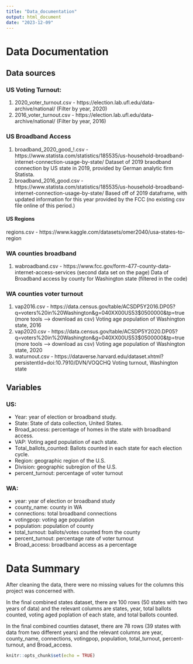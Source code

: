 ```yaml
---
title: "Data_documentation"
output: html_document
date: "2023-12-09"
---
```

# Data Documentation
## Data sources
### US Voting Turnout: 
1. 2020_voter_turnout.csv - https://election.lab.ufl.edu/data-archive/national/ (Filter by year, 2020)
2. 2016_voter_turnout.csv - https://election.lab.ufl.edu/data-archive/national/ (Filter by year, 2016)

### US Broadband Access
1. broadband_2020_good_!.csv - https://www.statista.com/statistics/185535/us-household-broadband-internet-connection-usage-by-state/
Dataset of 2019 braodband connection by US state in 2019, provided by German analytic firm Statista.
2. broadband_2016_good.csv - https://www.statista.com/statistics/185535/us-household-broadband-internet-connection-usage-by-state/
Based off of 2019 dataframe, with updated information for this year provided by the FCC (no existing csv file online of this period.)

#### US Regions
regions.csv - https://www.kaggle.com/datasets/omer2040/usa-states-to-region

### WA counties broadband
1. wabroadband.csv - https://www.fcc.gov/form-477-county-data-internet-access-services (second data set on the page)
Data of Broadband access by county for Washington state (filtered in the code)

### WA counties voter turnout
1. vap2016.csv - https://data.census.gov/table/ACSDP5Y2016.DP05?q=voters%20in%20Washington&g=040XX00US53$0500000&tp=true (more tools --> download as csv)
Voting age population of Washington state,  2016
2. vap2020.csv -  https://data.census.gov/table/ACSDP5Y2020.DP05?q=voters%20in%20Washington&g=040XX00US53$0500000&tp=true (more tools --> download as csv)
Voting age population of Washington state,  2020
3. waturnout.csv - https://dataverse.harvard.edu/dataset.xhtml?persistentId=doi:10.7910/DVN/VOQCHQ
Voting turnout, Washington state

## Variables
### US:

- Year: year of election or broadband study.
- State: State of data collection, United States.
- Broad_access: percentage of homes in the state with broadband access.
- VAP: Voting aged population of each state.
- Total_ballots_counted: Ballots counted in each state for each election cycle.
- Region: geographic region of the U.S.
- Division: geographic subregion of the U.S.
- percent_turnout: percentage of voter turnout

### WA:

- year: year of election or broadband study
- county_name: county in WA
- connections: total broadband connections
- votingpop: voting age population
- population: population of county
- total_turnout: ballots/votes counted from the county
- percent_turnout: percentage rate of voter turnout
- Broad_access: broadband access as a percentage

# Data Summary
After cleaning the data, there were no missing values for the columns this project was concerned with.

In the final combined states dataset, there are 100 rows (50 states with two years of data) and the relevant columns are states, year, total ballots counted, voting aged poplation of each state, and total ballots counted.

In the final combined counties dataset, there are 78 rows (39 states with data from two different years) and the relevant columns are year, county_name, connections, votingpop, population, total_turnout, percent-turnout, and Broad_access.

```r
knitr::opts_chunk$set(echo = TRUE)
```
